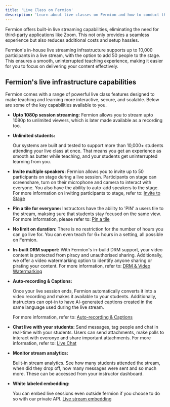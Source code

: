 ```yaml
---
title: 'Live Class on Fermion'
description: 'Learn about live classes on Fermion and how to conduct them properly'
---
```


Fermion offers built-in live streaming capabilities, eliminating the need for third-party applications like Zoom. This not only provides a seamless experience but also reduces additional costs and setup hassles.

Fermion's in-house live streaming infrastructure supports up to 10,000 participants in a live stream, with the option to add 50 people to the stage. This ensures a smooth, uninterrupted teaching experience, making it easier for you to focus on delivering your content effectively.

## Fermion's live infrastructure capabilities
Fermion comes with a range of powerful live class features designed to make teaching and learning more interactive, secure, and scalable. Below are some of the key capabilities available to you.

- **Upto 1080p session streaming:**
    Fermion allows you to stream upto 1080p to unlimited viewers, which is later made available as a recording too.
- **Unlimited students:**

    Our systems are built and tested to support more than 10,000+ students attending your live class at once. That means you get an experience as smooth as butter while teaching, and your students get uninterrupted learning from you.

- **Invite multiple speakers:**
    Fermion allows you to invite up to 50 participants on stage during a live session. Participants on stage can screenshare, turn on their microphone and camera to interact with everyone. You also have the ability to auto-add speakers to the stage. For more information on inviting participants to stage, refer to: [Invite to Stage](https://docs.fermion.app/live-classes/invite-to-stage)

- **Pin a tile for everyone:**
    Instructors have the ability to 'PIN' a users tile to the stream, maksing sure that students stay focused on the same view. For more information, please refer to: [Pin a tile](https://docs.fermion.app/live-classes/pin-a-tile)

- **No limit on duration:**
    There is no restriction for the number of hours you can go live for. You can even teach for 6+ hours in a setting, all possible on Fermion.

- **In-built DRM support:**
    With Fermion's in-build DRM support, your video content is protected from piracy and unauthorised sharing. Additionally, we offer a video watermarking option to identify anyone sharing or pirating your content. For more information, refer to: [DRM & Video Watermarking](https://docs.fermion.app/live-classes/drm-and-watermarking)

- **Auto-recording & Captions:**

    Once your live session ends, Fermion automatically converts it into a video recording and makes it available to your students. Additionally, instructors can opt-in to have AI-generated captions created in the same language used during the live stream.

    For more information, refer to: [Auto-recording & Captions](https://docs.fermion.app/live-classes/recording-and-captions)

- **Chat live with your students:**
    Send messages, tag people and chat in real-time with your students. Users can send attachments, make polls to interact with everonye and share important attachments. For more information, refer to: [Live Chat](https://docs.fermion.app/live-classes/live-chat)

- **Monitor stream analytics:**

    Built-in stream analytics. See how many students attended the stream, when did they drop off, how many messages were sent and so much more. These can be accessed from your instructor dashboard.

- **White labeled embedding:**

    You can embed live sessions even outside fermion if you choose to do so with our private API. [Live stream embedding](https://docs.fermion.app/live-classes/embed-live-session)
